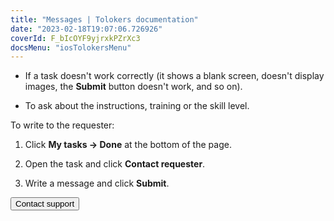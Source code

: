 ```yaml
---
title: "Messages | Tolokers documentation"
date: "2023-02-18T19:07:06.726926"
coverId: F_bIcOYF9yjrxkPZrXc3
docsMenu: "iosTolokersMenu"
---
```



<MessagesContent/>

- If a task doesn't work correctly (it shows a blank screen, doesn't display images, the **Submit** button doesn't work, and so on).

- To ask about the instructions, training or the skill level.

To write to the requester:

1. Click **My tasks → Done** at the bottom of the page.

1. Open the task and click **Contact requester**.

1. Write a message and click **Submit**.

<Button themeColor="light" view="default" size="l" type="link" url="../troubleshooting/support?form-source=messages">Contact support</Button>
